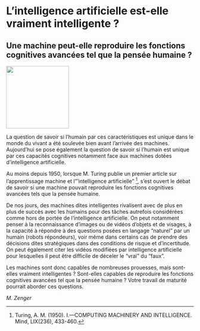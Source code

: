 # L'intelligence artificielle \linebreak est-elle vraiment intelligente ? 

## Une machine peut-elle reproduire les fonctions cognitives avancées tel que la pensée humaine ?

::: {.center data-latex=""}
![](images/intelligence-artificelle.jpeg){height=12em}
:::

La question de savoir si l'humain par ces caractéristiques est unique dans le monde du vivant a été soulevée bien avant l'arrivée des machines. Aujourd'hui se pose également la question de savoir si l'humain est unique par ces capacités cognitives notamment face aux machines dotées d'intelligence artificielle.

Au moins depuis 1950, lorsque M. Turing publie un premier article sur l'apprentissage machine et l"'intelligence artificielle" ^[Turing, A. M. (1950). I.—COMPUTING MACHINERY AND INTELLIGENCE. Mind, LIX(236), 433-460.], s'est ouvert le débat de savoir si une machine pouvait reproduire les fonctions cognitives avancées tels que la pensée humaine.

De nos jours, des machines dites intelligentes rivalisent avec de plus en plus de succès avec les humains pour des tâches autrefois considérées comme hors de portée de l'intelligence artificielle. On peut notamment penser à la reconnaissance d'images ou de vidéos d'objets et de visages, à la capacité à répondre à des questions posées en langage "naturel" par un humain (robots répondeurs), voir même dans certains cas de prendre des décisions dites stratégiques dans des conditions de risque et d'incertitude. On peut également citer les vidéos modifiées par intelligence artificielle pour lesquelles il peut être difficile de déceler le "vrai" du "faux".

Les machines sont donc capables de nombreuses prouesses, mais sont-elles vraiment intelligentes ? Sont-elles capables de reproduire les fonctions cognitives avancées tel que la pensée humaine ? Votre travail de maturité pourrait aborder ces questions.

::: {.signature data-latex=""}
_M. Zenger_
:::